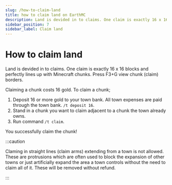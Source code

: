---
slug: /how-to-claim-land
title: how to claim land on EarthMC
description: Land is devided in to claims. One claim is exactly 16 x 16 blocks and perfectly lines up with Minecraft chunks. Press F3+G view chunk (claim) borders. Claiming a chunk costs 16 gold. To claim a chunk;
sidebar_position: 7
sidebar_label: Claim land
---
# How to claim land
Land is devided in to claims. One claim is exactly 16 x 16 blocks and perfectly lines up with Minecraft chunks. Press F3+G view chunk (claim) borders. 

Claiming a chunk costs 16 gold. To claim a chunk;

1. Deposit 16 or more gold to your town bank. All town expenses are paid through the town bank. `/t deposit 16`. 
2. Stand in a chunk you want to claim adjacent to a chunk the town already owns.
3. Run command `/t claim`.

You successfully claim the chunk!

:::caution

Claming in straight lines (claim arms) extending from a town is not allowed. These are protrusions which are often used to block the expansion of other towns or just artificially expand the area a town controls without the need to claim all of it. These will be removed without refund.

:::